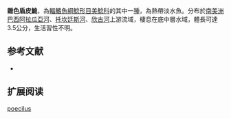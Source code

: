 {{Speciesbox
| name = 雜色盾皮鮠
| image = 
| image_width = 250px
| image_caption = 
| status = NE
| status_system = IUCN3.1
| genus = Aspidoras
| species = poecilus
| authority = Nijssen & Isbrücker, 1976
| synonyms = 
}}

'''雜色盾皮鮠'''，為[[輻鰭魚綱|輻鰭魚綱]][[鯰形目|鯰形目]][[美鯰科|美鯰科]]的其中一[[種|種]]，為熱帶淡水魚。分布於[[南美洲|南美洲]][[巴西|巴西]][[阿拉瓜亞河|阿拉瓜亞河]]、[[托坎廷斯河|托坎廷斯河]]、[[欣古河|欣古河]]上游流域，棲息在底中層水域，體長可達3.5公分，生活習性不明。

==参考文献==
*{{FishBase_species|genus=Aspidoras|species=poecilus|year=2014|month=11}}

== 扩展阅读 ==
{{refbegin}}
{{wikispecies-inline|Aspidoras poecilus|雜色盾皮鮠}}
{{refend}}
{{Taxonbar|from=Q6430150}}

[[Category:盾皮鮠屬|poecilus]]